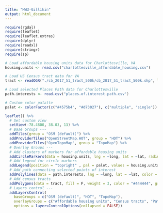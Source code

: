 ```yaml
---
title: "HW3-Gillikin"
output: html_document
---
```


```r
require(rgdal)
require(leaflet)
require(leaflet.extras)
require(dplyr)
require(readxl)
require(stringr)
require(sp)
```



```r
# Load affordable housing units data for Charlottesville, VA
housing.units <- read.csv("charlottesville_affordable_housing.csv")

# Load US Census tract data for VA
tract <- readOGR("./cb_2017_51_tract_500k/cb_2017_51_tract_500k.shp", layer = "cb_2017_51_tract_500k", GDAL1_integer64_policy = TRUE)

# Load selected Places Path data for Charlottesville
path.interests <- read.csv("places.of.interest.path.csv")

# Custom color palatte
palet <- colorFactor(c("#4575b4", "#d73027"), c("multiple", "single"))
```


```r
leaflet() %>%
  # Set custom view
  setView(-78.4800, 38.03, 13) %>%
  # Base Groups ---
  addTiles(group = "OSM (default)") %>%
  addProviderTiles("OpenStreetMap.HOT", group = "HOT") %>%
  addProviderTiles("OpenTopoMap", group = "TopoMap") %>%
  # Overlay Groups ---
  # Add clusters of markers for affordable housing units
  addCircleMarkers(data = housing.units, lng = ~long, lat = ~lat, radius = 2, color = ~pal(type), clusterOptions = markerClusterOptions(), group = "Affordable housing units") %>%
  # Add legend for circle markers
  addLegend(position = "topright" , pal = palet, values = housing.units$type, title = "Affordable housing units by type") %>%
  # Add path connecting selected points of interest
  addPolylines(data = path.interests, lng = ~long, lat = ~lat, color = "blue", group = "Path of places of interest") %>%
  # Add census tracts
  addPolygons(data = tract, fill = F, weight = 3, color = "#444444", group = "Census tracts") %>%
  # Layers control ---
  addLayersControl(
    baseGroups = c("OSM (default)", "HOT", "TopoMap"),
    overlayGroups = c("Affordable housing units", "Census tracts", "Path of places of interest"),
    options = layersControlOptions(collapsed = FALSE))
```


